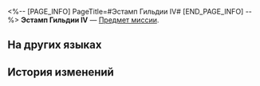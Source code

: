 <%-- [PAGE_INFO]
PageTitle=#Эстамп Гильдии IV#
[END_PAGE_INFO] --%>
{{Предмет Инфобокс
|id          = 140261
|Изображение = Предмет Эстамп Гильдии IV.png
|Тип         = Предмет миссии
|Инвентарь   = Миссии
|Редкость    = 1
|Эффект      = 
|Описание    = Секретная метка, оставленная учителем Тодда, бакалавром Бернини. Кажется, что если собрать эстамп под определённым углом, на нём можно найти важную информацию.
}}
'''Эстамп Гильдии IV''' — [[Предмет миссии]].

==На других языках==
{{На других языках
|en   = Guild Insignia Rubbing (IV)
|zhs  = 学会标识的拓片（其四）
|zht  = 學會標記拓片（其四）
|ja   = 学会のマークの拓本（四）
|ko   = 학회 표식의 탁본 (4)
|es   = Calco de una marca de la Sociedad (IV)
|fr   = Estampe de marque de la Guilde (IV)
|ru   = Эстамп Гильдии IV
|th   = ภาพจารึกที่มีสัญลักษณ์ของสถาบัน (4)
|vi   = Bản Khắc Ký Hiệu Của Hội 4
|de   = Gildeninsignien-Abrieb (IV)
|id   = Jejak Simbol Ilmu Akademis (Bagian 4)
|pt   = Parte da Insígnia da Guilda (IV)
}}

==История изменений==
{{История изменений|3.5}}